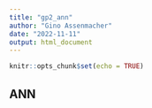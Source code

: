 ```yaml
---
title: "gp2_ann"
author: "Gino Assenmacher"
date: "2022-11-11"
output: html_document
---
```


```r
knitr::opts_chunk$set(echo = TRUE)
```

## ANN